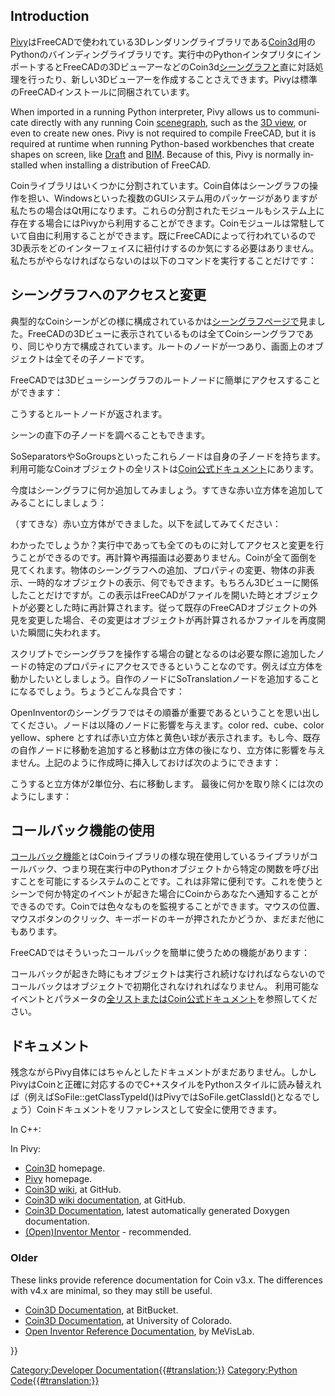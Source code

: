 <languages/>

<div lang="en" dir="ltr" class="mw-content-ltr">
{{Docnav
|[[Scenegraph|Scenegraph]]
|[[PySide|PySide]]
}}
</div>

{{TOCright}}

<div lang="en" dir="ltr" class="mw-content-ltr">
==Introduction==
</div>

<div class="mw-translate-fuzzy">
[http://pivy.coin3d.org/ Pivy]はFreeCADで使われている3Dレンダリングライブラリである[http://www.coin3d.org Coin3d]用のPythonのバインディングライブラリです。実行中のPythonインタプリタにインポートするとFreeCADの3DビューアーなどのCoin3d[[Scenegraph/jp|シーングラフ]]と直に対話処理を行ったり、新しい3Dビューアーを作成することさえできます。Pivyは標準のFreeCADインストールに同梱されています。
</div>

<div lang="en" dir="ltr" class="mw-content-ltr">
When imported in a running Python interpreter, Pivy allows us to communicate directly with any running Coin [[Scenegraph|scenegraph]], such as the [[3D_view|3D view]], or even to create new ones. Pivy is not required to compile FreeCAD, but it is required at runtime when running Python-based workbenches that create shapes on screen, like [[Draft_Workbench|Draft]] and [[BIM_Workbench|BIM]]. Because of this, Pivy is normally installed when installing a distribution of FreeCAD.
</div>

<div class="mw-translate-fuzzy">
Coinライブラリはいくつかに分割されています。Coin自体はシーングラフの操作を担い、Windowsといった複数のGUIシステム用のパッケージがありますが私たちの場合はQt用になります。これらの分割されたモジュールもシステム上に存在する場合にはPivyから利用することができます。Coinモジュールは常駐していて自由に利用することができます。既にFreeCADによって行われているので3D表示をどのインターフェイスに紐付けするのか気にする必要はありません。私たちがやらなければならないのは以下のコマンドを実行することだけです：
</div>

{{Code|code=
from pivy import coin
}}

<span id="Scenegraph"></span>
<div class="mw-translate-fuzzy">
==シーングラフへのアクセスと変更==
</div>

<div class="mw-translate-fuzzy">
典型的なCoinシーンがどの様に構成されているかは[[Scenegraph/jp|シーングラフ]]ページで見ました。FreeCADの3Dビューに表示されているものは全てCoinシーングラフであり、同じやり方で構成されています。ルートのノードが一つあり、画面上のオブジェクトは全てその子ノードです。
</div>

FreeCADでは3Dビューシーングラフのルートノードに簡単にアクセスすることができます：

{{Code|code=
sg = FreeCADGui.ActiveDocument.ActiveView.getSceneGraph()
print(sg)
}}

こうするとルートノードが返されます。

{{Code|code=
<pivy.coin.SoSelection; proxy of <Swig Object of type 'SoSelection *' at 0x360cb60> >
}}

シーンの直下の子ノードを調べることもできます。

{{Code|code=
for node in sg.getChildren():
    print(node)
}}

<div class="mw-translate-fuzzy">
SoSeparatorsやSoGroupsといったこれらノードは自身の子ノードを持ちます。利用可能なCoinオブジェクトの全リストは[http://doc.coin3d.org/Coin/classes.html Coin公式ドキュメント]にあります。
</div>

今度はシーングラフに何か追加してみましょう。すてきな赤い立方体を追加してみることにしましょう：

{{Code|code=
col = coin.SoBaseColor()
col.rgb = (1, 0, 0)
cub = coin.SoCube()
myCustomNode = coin.SoSeparator()
myCustomNode.addChild(col)
myCustomNode.addChild(cub)
sg.addChild(myCustomNode)
}}

<div class="mw-translate-fuzzy">
（すてきな）赤い立方体ができました。以下を試してみてください：
</div>

{{Code|code=
col.rgb = (1, 1, 0)
}}

<div class="mw-translate-fuzzy">
わかったでしょうか？実行中であっても全てのものに対してアクセスと変更を行うことができるのです。再計算や再描画は必要ありません。Coinが全て面倒を見てくれます。物体のシーングラフへの追加、プロパティの変更、物体の非表示、一時的なオブジェクトの表示、何でもできます。もちろん3Dビューに関係したことだけですが。この表示はFreeCADがファイルを開いた時とオブジェクトが必要とした時に再計算されます。従って既存のFreeCADオブジェクトの外見を変更した場合、その変更はオブジェクトが再計算されるかファイルを再度開いた瞬間に失われます。
</div>

<div class="mw-translate-fuzzy">
スクリプトでシーングラフを操作する場合の鍵となるのは必要な際に追加したノードの特定のプロパティにアクセスできるということなのです。例えば立方体を動かしたいとしましょう。自作のノードにSoTranslationノードを追加することになるでしょう。ちょうどこんな具合です：
</div>

{{Code|code=
col = coin.SoBaseColor()
col.rgb = (1, 0, 0)
trans = coin.SoTranslation()
trans.translation.setValue([0, 0, 0])
cub = coin.SoCube()
myCustomNode = coin.SoSeparator()
myCustomNode.addChild(col)
myCustomNode.addChild(trans)
myCustomNode.addChild(cub)
sg.addChild(myCustomNode)
}}

<div class="mw-translate-fuzzy">
OpenInventorのシーングラフではその順番が重要であるということを思い出してください。ノードは以降のノードに影響を与えます。color red、cube、color yellow、sphere とすれば赤い立方体と黄色い球が表示されます。もし今、既存の自作ノードに移動を追加すると移動は立方体の後になり、立方体に影響を与えません。上記のように作成時に挿入しておけば次のようにできます：
</div>

{{Code|code=
trans.translation.setValue([2, 0, 0])
}}

<div class="mw-translate-fuzzy">
こうすると立方体が2単位分、右に移動します。
最後に何かを取り除くには次のようにします：
</div>

{{Code|code=
sg.removeChild(myCustomNode)
}}
{{Top}}
<span id="Callbacks"></span>
<div class="mw-translate-fuzzy">
==コールバック機能の使用==
</div>

<div class="mw-translate-fuzzy">
[http://en.wikipedia.org/wiki/Callback_%28computer_science%29 コールバック機能]とはCoinライブラリの様な現在使用しているライブラリがコールバック、つまり現在実行中のPythonオブジェクトから特定の関数を呼び出すことを可能にするシステムのことです。これは非常に便利です。これを使うとシーンで何か特定のイベントが起きた場合にCoinからあなたへ通知することができるのです。Coinでは色々なものを監視することができます。マウスの位置、マウスボタンのクリック、キーボードのキーが押されたかどうか、まだまだ他にもあります。
</div>

FreeCADではそういったコールバックを簡単に使うための機能があります：

{{Code|code=
from pivy import coin

class ButtonTest:
    def __init__(self):
        self.view = FreeCADGui.ActiveDocument.ActiveView
        self.callback = self.view.addEventCallbackPivy(coin.SoMouseButtonEvent.getClassTypeId(), self.getMouseClick) 

    def getMouseClick(self, event_cb):
        event = event_cb.getEvent()
        if event.getState() == coin.SoMouseButtonEvent.DOWN:
            print("Alert!!! A mouse button has been improperly clicked!!!")
            self.view.removeEventCallbackPivy(coin.SoMouseButtonEvent.getClassTypeId(), self.callback)

ButtonTest()
}}

<div class="mw-translate-fuzzy">
コールバックが起きた時にもオブジェクトは実行され続けなければならないのでコールバックはオブジェクトで初期化されなけれればなりません。
利用可能なイベントとパラメータの[[Code_snippets#Observing_mouse_events_in_the_3D_viewer_via_Python|全リスト]]または[http://doc.coin3d.org/Coin/classes.html Coin公式ドキュメント]を参照してください。
</div>
{{Top}}
<span id="Documentation"></span>
<div class="mw-translate-fuzzy">
== ドキュメント ==
</div> 

<div class="mw-translate-fuzzy">
残念ながらPivy自体にはちゃんとしたドキュメントがまだありません。しかしPivyはCoinと正確に対応するのでC++スタイルをPythonスタイルに読み替えれば（例えばSoFile::getClassTypeId()はPivyではSoFile.getClassId()となるでしょう）Coinドキュメントをリファレンスとして安全に使用できます。
</div>

<div lang="en" dir="ltr" class="mw-content-ltr">
In C++:
</div>

{{Code|code=
SoFile::getClassTypeId()
}}

<div lang="en" dir="ltr" class="mw-content-ltr">
In Pivy:
</div>

{{Code|code=
SoFile.getClassId()
}}

<div lang="en" dir="ltr" class="mw-content-ltr">
* [https://github.com/coin3d Coin3D] homepage.
* [https://github.com/coin3d/pivy Pivy] homepage.
* [https://github.com/coin3d/coin/wiki Coin3D wiki], at GitHub.
* [https://github.com/coin3d/coin/wiki/Documentation Coin3D wiki documentation], at GitHub.
* [https://coin3d.github.io/Coin/html/ Coin3D Documentation], latest automatically generated Doxygen documentation.
* [https://webdocs.cs.ualberta.ca/~graphics/books/mentor.pdf (Open)Inventor Mentor] - recommended.
</div>

<div lang="en" dir="ltr" class="mw-content-ltr">
=== Older ===
</div>

<div lang="en" dir="ltr" class="mw-content-ltr">
These links provide reference documentation for Coin v3.x. The differences with v4.x are minimal, so they may still be useful.
</div>

<div lang="en" dir="ltr" class="mw-content-ltr">
* [https://coin3d.bitbucket.io/Coin/index.html Coin3D Documentation], at BitBucket.
* [https://grey.colorado.edu/coin3d/index.html Coin3D Documentation], at University of Colorado.
* [https://mevislabdownloads.mevis.de/docs/current/MeVis/ThirdParty/Documentation/Publish/OpenInventorReference/index.html Open Inventor Reference Documentation], by MeVisLab.
</div>
{{Top}}

<div class="mw-translate-fuzzy">
{{docnav|Scenegraph|PySide}}
</div>

{{Powerdocnavi{{#translation:}}}}
[[Category:Developer Documentation{{#translation:}}]]
[[Category:Python Code{{#translation:}}]]